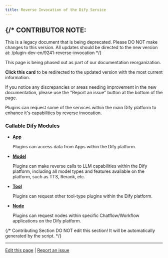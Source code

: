 ```yaml
---
title: Reverse Invocation of the Dify Service
---
```




{/* 
  CONTRIBUTOR NOTE:
  ----------------
  This is a legacy document that is being deprecated.
  Please DO NOT make changes to this version.
  All updates should be directed to the new version at:
  /plugin-dev-en/9241-reverse-invocation
*/}

<Card title="This Documentation is Being Deprecated" icon="circle-exclamation" href="/plugin-dev-en/9241-reverse-invocation">
  <p>This page is being phased out as part of our documentation reorganization.</p>
  
  <p><strong>Click this card</strong> to be redirected to the updated version with the most current information.</p>
  
  <p>If you notice any discrepancies or areas needing improvement in the new documentation, please use the "Report an issue" button at the bottom of the page.</p>
</Card>

Plugins can request some of the services within the main Dify platform to enhance it's capabilities by reverse invocation.

### Callable Dify Modules

*   [**App**](/en/plugins/schema-definition/reverse-invocation-of-the-dify-service/app)

    Plugins can access data from Apps within the Dify platform.
*   [**Model**](/en/plugins/schema-definition/reverse-invocation-of-the-dify-service/model)

    Plugins can make reverse calls to LLM capabilities within the Dify platform, including all model types and features available on the platform, such as TTS, Rerank, etc.
*   [**Tool**](/en/plugins/schema-definition/reverse-invocation-of-the-dify-service/tool)

    Plugins can request other tool-type plugins within the Dify platform.
*   [**Node**](/en/plugins/schema-definition/reverse-invocation-of-the-dify-service/node)

    Plugins can request nodes within specific Chatflow/Workflow applications on the Dify platform.

{/*
Contributing Section
DO NOT edit this section!
It will be automatically generated by the script.
*/}

---

[Edit this page](https://github.com/langgenius/dify-docs/edit/main/en/plugins/schema-definition/reverse-invocation-of-the-dify-service/README.mdx) | [Report an issue](https://github.com/langgenius/dify-docs/issues/new?template=docs.yml)


